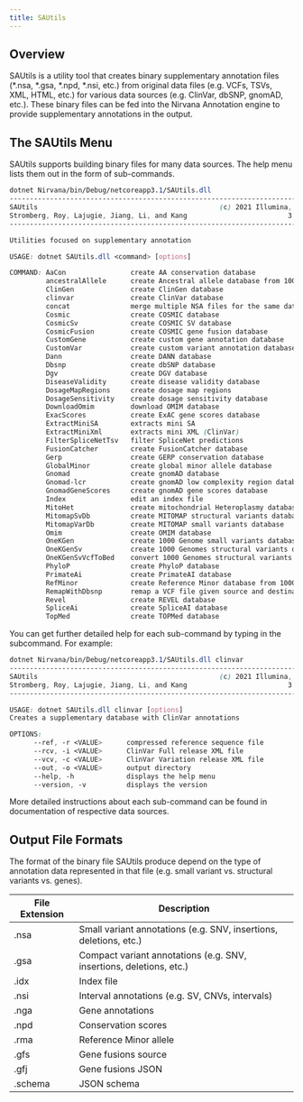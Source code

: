 ```yaml
---
title: SAUtils
---
```


## Overview

SAUtils is a utility tool that creates binary supplementary annotation files (*.nsa, *.gsa, *.npd, *.nsi, etc.) from original data files (e.g. VCFs, TSVs, XML, HTML, etc.) for various data sources (e.g. ClinVar, dbSNP, gnomAD, etc.). These binary files can be fed into the Nirvana Annotation engine to provide supplementary annotations in the output.

## The SAUtils Menu

SAUtils supports building binary files for many data sources. The help menu lists them out in the form of sub-commands.
```scss
dotnet Nirvana/bin/Debug/netcoreapp3.1/SAUtils.dll
---------------------------------------------------------------------------
SAUtils                                             (c) 2021 Illumina, Inc.
Stromberg, Roy, Lajugie, Jiang, Li, and Kang                         3.18.0
---------------------------------------------------------------------------

Utilities focused on supplementary annotation

USAGE: dotnet SAUtils.dll <command> [options]

COMMAND: AaCon                create AA conservation database
         ancestralAllele      create Ancestral allele database from 1000Genomes data
         ClinGen              create ClinGen database
         clinvar              create ClinVar database
         concat               merge multiple NSA files for the same data source having non-overlapping regions
         Cosmic               create COSMIC database
         CosmicSv             create COSMIC SV database
         CosmicFusion         create COSMIC gene fusion database
         CustomGene           create custom gene annotation database
         CustomVar            create custom variant annotation database
         Dann                 create DANN database
         Dbsnp                create dbSNP database
         Dgv                  create DGV database
         DiseaseValidity      create disease validity database
         DosageMapRegions     create dosage map regions
         DosageSensitivity    create dosage sensitivity database
         DownloadOmim         download OMIM database
         ExacScores           create ExAC gene scores database
         ExtractMiniSA        extracts mini SA
         ExtractMiniXml       extracts mini XML (ClinVar)
         FilterSpliceNetTsv   filter SpliceNet predictions
         FusionCatcher        create FusionCatcher database
         Gerp                 create GERP conservation database
         GlobalMinor          create global minor allele database
         Gnomad               create gnomAD database
         Gnomad-lcr           create gnomAD low complexity region database
         GnomadGeneScores     create gnomAD gene scores database
         Index                edit an index file
         MitoHet              create mitochondrial Heteroplasmy database
         MitomapSvDb          create MITOMAP structural variants database
         MitomapVarDb         create MITOMAP small variants database
         Omim                 create OMIM database
         OneKGen              create 1000 Genome small variants database
         OneKGenSv            create 1000 Genomes structural variants database
         OneKGenSvVcfToBed    convert 1000 Genomes structural variants VCF file into a BED-like file
         PhyloP               create PhyloP database
         PrimateAi            create PrimateAI database
         RefMinor             create Reference Minor database from 1000 Genome
         RemapWithDbsnp       remap a VCF file given source and destination rsID mappings
         Revel                create REVEL database
         SpliceAi             create SpliceAI database
         TopMed               create TOPMed database
```
You can get further detailed help for each sub-command by typing in the subcommand. For example:
```scss
dotnet Nirvana/bin/Debug/netcoreapp3.1/SAUtils.dll clinvar
---------------------------------------------------------------------------
SAUtils                                             (c) 2021 Illumina, Inc.
Stromberg, Roy, Lajugie, Jiang, Li, and Kang                         3.18.0
---------------------------------------------------------------------------

USAGE: dotnet SAUtils.dll clinvar [options]
Creates a supplementary database with ClinVar annotations

OPTIONS:
      --ref, -r <VALUE>      compressed reference sequence file
      --rcv, -i <VALUE>      ClinVar Full release XML file
      --vcv, -c <VALUE>      ClinVar Variation release XML file
      --out, -o <VALUE>      output directory
      --help, -h             displays the help menu
      --version, -v          displays the version
```
More detailed instructions about each sub-command can be found in documentation of respective data sources.
## Output File Formats
The format of the binary file SAUtils produce depend on the type of annotation data represented in that file (e.g. small variant vs. structural variants vs. genes).

| File Extension  | Description                                               |
|-----------------|-----------------------------------------------------------|
| .nsa            | Small variant annotations (e.g. SNV, insertions, deletions, etc.)|
| .gsa            | Compact variant annotations (e.g. SNV, insertions, deletions, etc.)|
| .idx            | Index file|
| .nsi            | Interval annotations (e.g. SV, CNVs, intervals)|
| .nga            | Gene annotations |
| .npd            | Conservation scores|
| .rma            | Reference Minor allele|
| .gfs            | Gene fusions source|
| .gfj            | Gene fusions JSON|
| .schema         | JSON schema|
